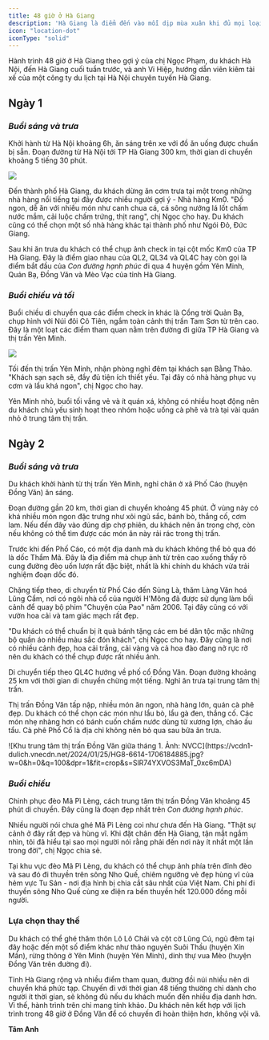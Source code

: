 ```yaml
---
title: 48 giờ ở Hà Giang 
description: 'Hà Giang là điểm đến vào mỗi dịp mùa xuân khi đủ mọi loại hoa khoe sắc, thiên nhiên trong lành, thích hợp cho những người yêu mùa lạnh.'
icon: "location-dot"
iconType: "solid"
---
```


Hành trình 48 giờ ở Hà Giang theo gợi ý của chị Ngọc Phạm, du khách Hà Nội, đến Hà Giang cuối tuần trước, và anh Vi Hiệp, hướng dẫn viên kiêm tài xế của một công ty du lịch tại Hà Nội chuyên tuyến Hà Giang.

## **Ngày 1**

### _Buổi sáng và trưa_

Khởi hành từ Hà Nội khoảng 6h, ăn sáng trên xe với đồ ăn uống được chuẩn bị sẵn. Đoạn đường từ Hà Nội tới TP Hà Giang 300 km, thời gian di chuyển khoảng 5 tiếng 30 phút.

<Frame caption="Cột mốc Km0 tại trung tâm thành phố Hà Giang.">
  <img src="https://vcdn1-dulich.vnecdn.net/2024/01/25/HG9-6993-1706184885.jpg?w=0&h=0&q=100&dpr=1&fit=crop&s=--WkxxRTMukmGXmoFu1MHQ" />
</Frame>

Đến thành phố Hà Giang, du khách dừng ăn cơm trưa tại một trong những nhà hàng nổi tiếng tại đây được nhiều người gợi ý - Nhà hàng Km0. "Đồ ngon, dễ ăn với nhiều món như canh chua cá, cá sông nướng lá lốt chấm nước mắm, cải luộc chấm trứng, thịt rang", chị Ngọc cho hay. Du khách cũng có thể chọn một số nhà hàng khác tại thành phố như Ngói Đỏ, Đức Giang.

Sau khi ăn trưa du khách có thể chụp ảnh check in tại cột mốc Km0 của TP Hà Giang. Đây là điểm giao nhau của QL2, QL34 và QL4C hay còn gọi là điểm bắt đầu của _Con đường hạnh phúc_ đi qua 4 huyện gồm Yên Minh, Quản Bạ, Đồng Văn và Mèo Vạc của tỉnh Hà Giang.

### _Buổi chiều và tối_

Buổi chiều di chuyển qua các điểm check in khác là Cổng trời Quản Bạ, chụp hình với Núi đôi Cô Tiên, ngắm toàn cảnh thị trấn Tam Sơn từ trên cao. Đây là một loạt các điểm tham quan nằm trên đường đi giữa TP Hà Giang và thị trấn Yên Minh.

<Frame caption="Núi đôi Quản Bạ nằm trên đường đến thị trấn Yên Minh.">
  <img src="https://vcdn1-dulich.vnecdn.net/2024/01/25/HG6-7156-1706184885.jpg?w=0&h=0&q=100&dpr=1&fit=crop&s=yes4RYBbd5xAuS8nKTNnQw" />
</Frame>

Tối đến thị trấn Yên Minh, nhận phòng nghỉ đêm tại khách sạn Bằng Thảo. "Khách sạn sạch sẽ, đầy đủ tiện ích thiết yếu. Tại đây có nhà hàng phục vụ cơm và lẩu khá ngon", chị Ngọc cho hay.

Yên Minh nhỏ, buổi tối vắng vẻ và ít quán xá, không có nhiều hoạt động nên du khách chủ yếu sinh hoạt theo nhóm hoặc uống cà phê và trà tại vài quán nhỏ ở trung tâm thị trấn.

## **Ngày 2**

### _Buổi sáng và trưa_

Du khách khởi hành từ thị trấn Yên Minh, nghỉ chân ở xã Phố Cáo (huyện Đồng Văn) ăn sáng.

Đoạn đường gần 20 km, thời gian di chuyển khoảng 45 phút. Ở vùng này có khá nhiều món ngon đặc trưng như xôi ngũ sắc, bánh bò, thắng cố, cơm lam. Nếu đến đây vào đúng dịp chợ phiên, du khách nên ăn trong chợ, còn nếu không có thể tìm được các món ăn này rải rác trong thị trấn.

Trước khi đến Phố Cáo, có một địa danh mà du khách không thể bỏ qua đó là dốc Thẩm Mã. Đây là địa điểm mà chụp ảnh từ trên cao xuống thấy rõ cung đường đèo uốn lượn rất đặc biệt, nhất là khi chính du khách vừa trải nghiệm đoạn dốc đó.

Chặng tiếp theo, di chuyển từ Phố Cáo đến Sủng Là, thăm Làng Văn hoá Lũng Cẩm, nơi có ngôi nhà cổ của người H'Mông đã được sử dụng làm bối cảnh để quay bộ phim "Chuyện của Pao" năm 2006. Tại đây cũng có với vườn hoa cải và tam giác mạch rất đẹp.

"Du khách có thể chuẩn bị ít quà bánh tặng các em bé dân tộc mặc những bộ quần áo nhiều màu sắc đón khách", chị Ngọc cho hay. Đây cũng là nơi có nhiều cảnh đẹp, hoa cải trắng, cải vàng và cả hoa đào đang nở rực rỡ nên du khách có thể chụp được rất nhiều ảnh.

Di chuyển tiếp theo QL4C hướng về phố cổ Đồng Văn. Đoạn đường khoảng 25 km với thời gian di chuyển chừng một tiếng. Nghỉ ăn trưa tại trung tâm thị trấn.

Thị trấn Đồng Văn tấp nập, nhiều món ăn ngon, nhà hàng lớn, quán cà phê đẹp. Du khách có thể chọn các món như lẩu bò, lẩu gà đen, thắng cố. Các món nhẹ nhàng hơn có bánh cuốn chấm nước dùng từ xương lợn, cháo ấu tẩu. Cà phê Phố Cổ là địa chỉ không nên bỏ qua sau bữa ăn trưa.

<Frame caption="Khu trung tâm thị trấn Đồng Văn giữa tháng 1">
![Khu trung tâm thị trấn Đồng Văn giữa tháng 1. Ảnh: NVCC](https://vcdn1-dulich.vnecdn.net/2024/01/25/HG8-6614-1706184885.jpg?w=0&h=0&q=100&dpr=1&fit=crop&s=SlR74YXVOS3MaT_0xc6mDA)
  <img src="" />
</Frame>

### _Buổi chiều_

Chinh phục đèo Mã Pì Lèng, cách trung tâm thị trấn Đồng Văn khoảng 45 phút di chuyển. Đây cũng là đoạn đẹp nhất trên _Con đường hạnh phúc_.

Nhiều người nói chưa ghé Mã Pì Lèng coi như chưa đến Hà Giang. "Thật sự cảnh ở đây rất đẹp và hùng vĩ. Khi đặt chân đến Hà Giang, tận mắt ngắm nhìn, tôi đã hiểu tại sao mọi người nói rằng phải đến nơi này ít nhất một lần trong đời", chị Ngọc chia sẻ.

Tại khu vực đèo Mã Pì Lèng, du khách có thể chụp ảnh phía trên đỉnh đèo và sau đó đi thuyền trên sông Nho Quế, chiêm ngưỡng vẻ đẹp hùng vĩ của hẻm vực Tu Sản - nơi địa hình bị chia cắt sâu nhất của Việt Nam. Chi phí đi thuyền sông Nho Quế cùng xe điện ra bến thuyền hết 120.000 đồng mỗi người.

### **Lựa chọn thay thế**

Du khách có thể ghé thăm thôn Lô Lô Chải và cột cờ Lũng Cú, ngủ đêm tại đây hoặc đến một số điểm khác như thảo nguyên Suôi Thầu (huyện Xín Mần), rừng thông ở Yên Minh (huyện Yên Minh), dinh thự vua Mèo (huyện Đồng Văn trên đường đi).

Tỉnh Hà Giang rộng và nhiều điểm tham quan, đường đồi núi nhiều nên di chuyển khá phức tạp. Chuyến đi với thời gian 48 tiếng thường chỉ dành cho người ít thời gian, sẽ không đủ nếu du khách muốn đến nhiều địa danh hơn. Vì thế, hành trình trên chỉ mang tính khảo. Du khách nên kết hợp với lịch trình trong 48 giờ ở Đồng Văn để có chuyến đi hoàn thiện hơn, không vội vã.

**Tâm Anh**